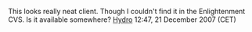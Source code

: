 This looks really neat client. Though I couldn't find it in the Enlightenment CVS. Is it available somewhere? [[User:Hydro|Hydro]] 12:47, 21 December 2007 (CET)
